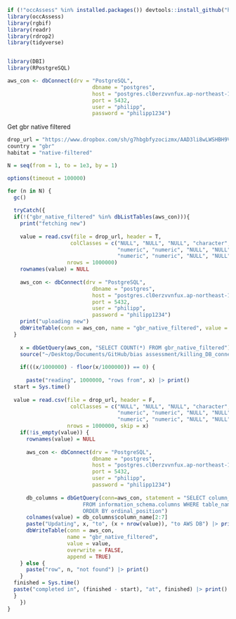 ```r
if (!"occAssess" %in% installed.packages()) devtools::install_github("https://github.com/robboyd/occAssess")
library(occAssess)
library(rgbif)
library(readr)
library(rdrop2)
library(tidyverse)


library(DBI)
library(RPostgreSQL)

aws_con <- dbConnect(drv = "PostgreSQL",
                           dbname = "postgres", 
                           host = "postgres.cl0erzvvnfux.ap-northeast-1.rds.amazonaws.com", 
                           port = 5432, 
                           user = "philipp", 
                           password = "philipp1234")
```

Get gbr native filtered

```r
drop_url = "https://www.dropbox.com/sh/g7hbgbfyzocizmx/AAD3li8wLWSHBH9Vv7mYcO2ba/GBR/GBR-native-filtered.csv?dl=1"
country = "gbr"
habitat = "native-filtered"

N = seq(from = 1, to = 1e3, by = 1)

options(timeout = 100000)

for (n in N) {
  gc()
  
  tryCatch({
  if(!("gbr_native_filtered" %in% dbListTables(aws_con))){
    print("fetching new")
    
    value = read.csv(file = drop_url, header = T,
                    colClasses = c("NULL", "NULL", "NULL", "character","NULL", "NULL", "NULL", "NULL", 
                                   "numeric", "numeric", "NULL", "NULL", "numeric", "NULL",
                                   "numeric", "numeric", "NULL", "NULL", "NULL", "NULL", "NULL", "NULL", "NULL"),
                   nrows = 1000000)
    rownames(value) = NULL
    
    aws_con <- dbConnect(drv = "PostgreSQL",
                           dbname = "postgres", 
                           host = "postgres.cl0erzvvnfux.ap-northeast-1.rds.amazonaws.com", 
                           port = 5432, 
                           user = "philipp", 
                           password = "philipp1234")
    print("uploading new")
    dbWriteTable(conn = aws_con, name = "gbr_native_filtered", value = value)
  } 
  
    x = dbGetQuery(aws_con, "SELECT COUNT(*) FROM gbr_native_filtered")$count
    source("~/Desktop/Documents/GitHub/bias assessment/killing_DB_connections.R")
    
    if(((x/1000000) - floor(x/1000000)) == 0) {
      
      paste("reading", 1000000, "rows from", x) |> print()
  start = Sys.time()
  
  value = read.csv(file = drop_url, header = F,
                    colClasses = c("NULL", "NULL", "NULL", "character","NULL", "NULL", "NULL", "NULL", 
                                   "numeric", "numeric", "NULL", "NULL", "numeric", "NULL",
                                   "numeric", "numeric", "NULL", "NULL", "NULL", "NULL", "NULL", "NULL", "NULL"),
                   nrows = 1000000, skip = x)
    if(!is_empty(value)) {
      rownames(value) = NULL
    
      aws_con <- dbConnect(drv = "PostgreSQL",
                           dbname = "postgres", 
                           host = "postgres.cl0erzvvnfux.ap-northeast-1.rds.amazonaws.com", 
                           port = 5432, 
                           user = "philipp", 
                           password = "philipp1234")
      
      db_columns = dbGetQuery(conn=aws_con, statement = "SELECT column_name 
                        FROM information_schema.columns WHERE table_name = 'gbr_native_filtered' 
                        ORDER BY ordinal_position")
      colnames(value) = db_columns$column_name[2:7]
      paste("Updating", x, "to", (x + nrow(value)), "to AWS DB") |> print()
      dbWriteTable(conn = aws_con, 
                   name = "gbr_native_filtered", 
                   value = value, 
                   overwrite = FALSE,
                   append = TRUE)
    } else {
      paste("row", n, "not found") |> print() 
    }
  finished = Sys.time()
  paste("completed in", (finished - start), "at", finished) |> print()
  }
    })
}
```
